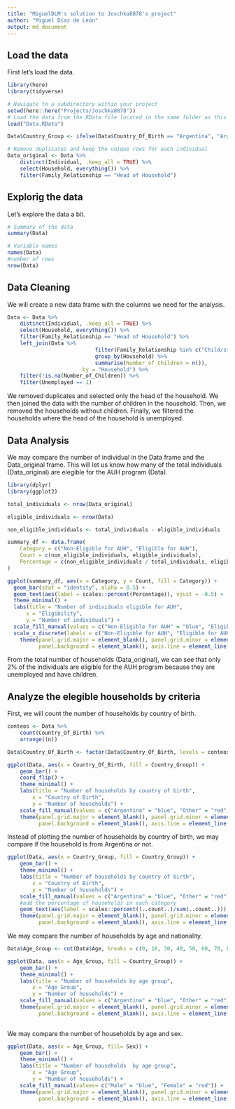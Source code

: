 ```yaml
---
title: "MiguelDLM's solution to Joschka8878's project"
author: "Miguel Díaz de León"    
output: md_document
---
```


## Load the data

First let's load the data.

```r
library(here)
library(tidyverse)

# Navigate to a subdirectory within your project
setwd(here::here("Projects/Joschka8878"))
# Load the data from the RData file located in the same folder as this Rmd file
load("Data.RData")

Data$Country_Group <- ifelse(Data$Country_Of_Birth == "Argentina", "Argentina", "Other")

# Remove duplicates and keep the unique rows for each individual
Data_original <- Data %>%
    distinct(Individual, .keep_all = TRUE) %>%
    select(Household, everything()) %>%
    filter(Family_Relationship == "Head of Household") 


```

## Explorig the data

Let's explore the data a bit.

```r
# Summary of the data
summary(Data)

# Variable names
names(Data)
#number of rows
nrow(Data)

```

## Data Cleaning

We will create a new data frame with the columns we need for the analysis. 

```r
Data <- Data %>%
    distinct(Individual, .keep_all = TRUE) %>%
    select(Household, everything()) %>%
    filter(Family_Relationship == "Head of Household") %>%
    left_join(Data %>%
                            filter(Family_Relationship %in% c("Child/stepchild", "Grandchild")) %>%
                            group_by(Household) %>%
                            summarise(Number_of_Children = n()),
                        by = "Household") %>%
    filter(!is.na(Number_of_Children)) %>%
    filter(Unemployed == 1)

```
We removed duplicates and selected only the head of the household. We then joined the data with the number of children in the household. Then, we removed the households without children. Finally, we filtered the households where the head of the household is unemployed.

## Data Analysis

We may compare the number of individual in the Data frame and the Data_original frame. This will let us know how many of the total individuals (Data_original) are elegible for the AUH program (Data).

```r

library(dplyr)
library(ggplot2)

total_individuals <- nrow(Data_original)

eligible_individuals <- nrow(Data)

non_eligible_individuals <- total_individuals - eligible_individuals

summary_df <- data.frame(
    Category = c("Non-Eligible for AUH", "Eligible for AUH"),
    Count = c(non_eligible_individuals, eligible_individuals),
    Percentage = c(non_eligible_individuals / total_individuals, eligible_individuals / total_individuals)
)

ggplot(summary_df, aes(x = Category, y = Count, fill = Category)) +
  geom_bar(stat = "identity", alpha = 0.5) +
  geom_text(aes(label = scales::percent(Percentage)), vjust = -0.5) +
  theme_minimal() +
  labs(title = "Number of individuals eligible for AUH",
      x = "Eligibility",
      y = "Number of individuals") +
  scale_fill_manual(values = c("Non-Eligible for AUH" = "blue", "Eligible for AUH" = "red")) +
  scale_x_discrete(labels = c("Non-Eligible for AUH", "Eligible for AUH"))+ 
    theme(panel.grid.major = element_blank(), panel.grid.minor = element_blank(),
          panel.background = element_blank(), axis.line = element_line(colour = "black"))
```

From the total number of households (Data_original), we can see that only 2% of the individuals are eligible for the AUH program because they are unemployed and have children.

## Analyze the elegible households by criteria

First, we will count the number of households by country of birth.

```r
conteos <- Data %>%
    count(Country_Of_Birth) %>%
    arrange((n))

Data$Country_Of_Birth <- factor(Data$Country_Of_Birth, levels = conteos$Country_Of_Birth)

ggplot(Data, aes(x = Country_Of_Birth, fill = Country_Group)) +
    geom_bar() +
    coord_flip() + 
    theme_minimal() +
    labs(title = "Number of households by country of birth",
        x = "Country of Birth",
        y = "Number of households") +
    scale_fill_manual(values = c("Argentina" = "blue", "Other" = "red"))+ 
    theme(panel.grid.major = element_blank(), panel.grid.minor = element_blank(),
          panel.background = element_blank(), axis.line = element_line(colour = "black"))

```

Instead of plotting the number of households by country of birth, we may compare if the household is from Argentina or not.

```r

ggplot(Data, aes(x = Country_Group, fill = Country_Group)) +
    geom_bar() +
    theme_minimal() +
    labs(title = "Number of households by country of birth",
        x = "Country of Birth",
        y = "Number of households") +
    scale_fill_manual(values = c("Argentina" = "blue", "Other" = "red"))+
    #add the percentage of households in each category
    geom_text(aes(label = scales::percent((..count..)/sum(..count..))), stat = "count", vjust = -0.5) + 
    theme(panel.grid.major = element_blank(), panel.grid.minor = element_blank(),
          panel.background = element_blank(), axis.line = element_line(colour = "black"))

```

We may compare the number of households by age and nationality.

```r

Data$Age_Group <- cut(Data$Age, breaks = c(0, 18, 30, 40, 50, 60, 70, 80, 90, 100), labels = c("0-18", "19-30", "31-40", "41-50", "51-60", "61-70", "71-80", "81-90", "91-100"))

ggplot(Data, aes(x = Age_Group, fill = Country_Group)) +
    geom_bar() +
    theme_minimal() +
    labs(title = "Number of households by age group",
        x = "Age Group",
        y = "Number of households") +
    scale_fill_manual(values = c("Argentina" = "blue", "Other" = "red"))+ 
    theme(panel.grid.major = element_blank(), panel.grid.minor = element_blank(),
          panel.background = element_blank(), axis.line = element_line(colour = "black"))
    
```

We may compare the number of households by age and sex.

```r

ggplot(Data, aes(x = Age_Group, fill= Sex)) +
    geom_bar() +
    theme_minimal() +
    labs(title = "Number of households  by age group",
        x = "Age Group",
        y = "Number of households") +
    scale_fill_manual(values= c("Male" = "blue", "Female" = "red")) + 
    theme(panel.grid.major = element_blank(), panel.grid.minor = element_blank(),
          panel.background = element_blank(), axis.line = element_line(colour = "black"))

```